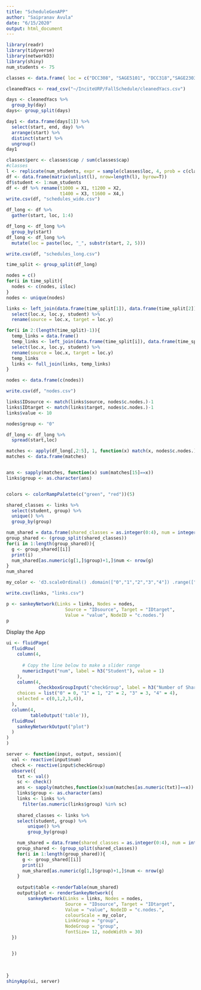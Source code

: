 ```yaml
---
title: "ScheduleGenAPP"
author: "Saipranav Avula"
date: "6/15/2020"
output: html_document
---
```

```r
library(readr)
library(tidyverse)
library(networkD3)
library(shiny)
num_students <- 75

classes <- data.frame( loc = c("DCC308", "SAGE5101", "DCC318","SAGE2303", "RCKTTS203", "LALLY102", "TROY101","OTHER"), cap = c(200, 150, 100, 75, 40, 30, 60, 210))

cleanedYacs <- read_csv("~/InciteURP/FallSchedule/cleanedYacs.csv")

days <- cleanedYacs %>%
  group_by(day)
days<- group_split(days)

day1 <- data.frame(days[1]) %>%
  select(start, end, day) %>%
  arrange(start) %>%
  distinct(start) %>%
  ungroup()
day1

classes$perc <- classes$cap / sum(classes$cap)
#classes
l <- replicate(num_students, expr = sample(classes$loc, 4, prob = c(classes$perc)), simplify = FALSE)
df <- data.frame(matrix(unlist(l), nrow=length(l), byrow=T))
df$student <- 1:num_students
df <- df %>% rename(t1000 = X1, t1200 = X2,
                    t1400 = X3, t1600 = X4,)
write.csv(df, "schedules_wide.csv")
```

```r
df_long <- df %>%
  gather(start, loc, 1:4)

df_long <- df_long %>%
  group_by(start)
df_long <- df_long %>%
  mutate(loc = paste(loc, "_", substr(start, 2, 5)))

write.csv(df, "schedules_long.csv")

time_split <- group_split(df_long)

nodes = c()
for(i in time_split){
  nodes <- c(nodes, i$loc)
}
nodes <- unique(nodes)

links <- left_join(data.frame(time_split[1]), data.frame(time_split[2]), by = "student") %>%
  select(loc.x, loc.y, student) %>%
  rename(source = loc.x, target = loc.y)

for(i in 2:(length(time_split)-1)){
  temp_links = data.frame()
  temp_links <- left_join(data.frame(time_split[i]), data.frame(time_split[i+1]), by = "student") %>%
  select(loc.x, loc.y, student) %>%
  rename(source = loc.x, target = loc.y)
  temp_links
  links <- full_join(links, temp_links)
}

nodes <- data.frame(c(nodes))

write.csv(df, "nodes.csv")

links$IDsource <- match(links$source, nodes$c.nodes.)-1
links$IDtarget <- match(links$target, nodes$c.nodes.)-1
links$value <- 10

nodes$group <- "0"

df_long <- df_long %>%
  spread(start,loc)

matches <- apply(df_long[,2:5], 1, function(x) match(x, nodes$c.nodes.))
matches <- data.frame(matches)


ans <- sapply(matches, function(x) sum(matches[15]==x))
links$group <- as.character(ans)


colors <- colorRampPalette(c("green", "red"))(5)

shared_classes <- links %>%
  select(student, group) %>%
  unique() %>%
  group_by(group)

num_shared = data.frame(shared_classes = as.integer(0:4), num = integer(5))
group_shared <- (group_split(shared_classes))
for(i in 1:length(group_shared)){
  g <- group_shared[[i]]
  print(i)
  num_shared[as.numeric(g[1,]$group)+1,]$num <- nrow(g)
}
num_shared

my_color <- 'd3.scaleOrdinal() .domain(["0","1","2","3","4"]) .range(["#BEBEBE", "#CE8E8E", "#DE5F5F", "#EE2F2F", "#FF0000"])'

write.csv(links, "links.csv") 

p <- sankeyNetwork(Links = links, Nodes = nodes,
                      Source = "IDsource", Target = "IDtarget",
                      Value = "value", NodeID = "c.nodes.")
p

```

Display the App
```r
ui <- fluidPage(
  fluidRow(
    column(4,
  
      # Copy the line below to make a slider range 
      numericInput("num", label = h3("Student"), value = 1)
    ),
    column(4,
            checkboxGroupInput("checkGroup", label = h3("Number of Shared Classes with Infected Student"), 
    choices = list("0" = 0, "1" = 1, "2" = 2, "3" = 3, "4" = 4),
    selected = c(0,1,2,3,4)),
  ),
  column(4,
         tableOutput('table')),
  fluidRow(
    sankeyNetworkOutput("plot")
  )
)
)

server <- function(input, output, session){
  val <- reactive(input$num)
  check <- reactive(input$checkGroup)
  observe({
    txt <- val()
    sc <- check()
    ans <- sapply(matches,function(x)sum(matches[as.numeric(txt)]==x))
    links$group <- as.character(ans)
    links <- links %>%
      filter(as.numeric(links$group) %in% sc)
    
    shared_classes <- links %>%
    select(student, group) %>%
        unique() %>%
        group_by(group)

    num_shared = data.frame(shared_classes = as.integer(0:4), num = integer(5))
    group_shared <- (group_split(shared_classes))
    for(i in 1:length(group_shared)){
      g <- group_shared[[i]]
      print(i)
      num_shared[as.numeric(g[1,]$group)+1,]$num <- nrow(g)
    }
    
    output$table <-renderTable(num_shared)
    output$plot <- renderSankeyNetwork({
        sankeyNetwork(Links = links, Nodes = nodes,
                      Source = "IDsource", Target = "IDtarget",
                      Value = "value", NodeID = "c.nodes.",
                      colourScale = my_color,
                      LinkGroup = "group",
                      NodeGroup = "group",
                      fontSize= 12, nodeWidth = 30)
  })


  })
  
  
  
}
shinyApp(ui, server)
```
